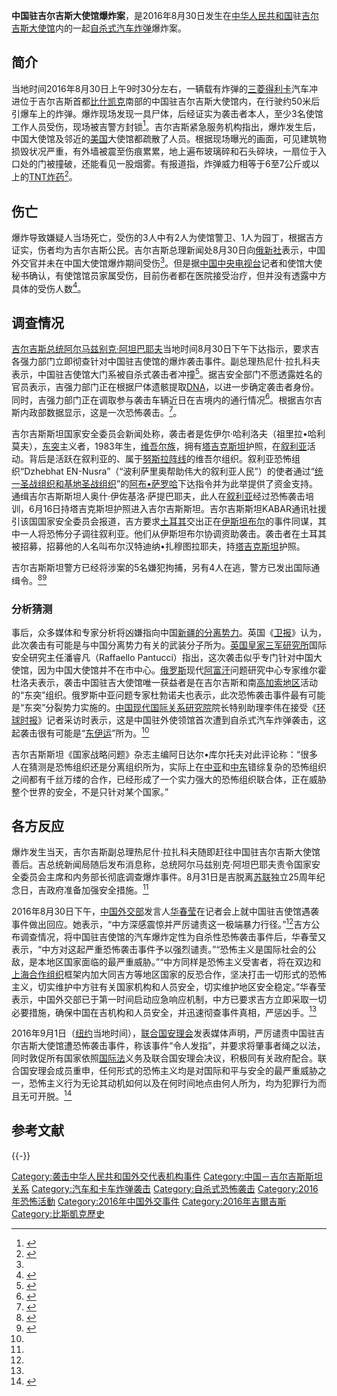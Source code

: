 {{noteTA|G1=地名|1=zh-cn:吉尔吉斯斯坦; zh-hans:吉尔吉斯; zh-tw:吉爾吉斯;}}{{UTC+6}}
{{Infobox terrorist attack
|title        = 中国驻吉尔吉斯大使馆爆炸案
|image        =
|caption      = 
|map          = 
|map_size     =
|location     = {{KGZ}}[[比什凯克|比什凯克]]
|target       = 
|date         = 2016年8月30日
|time         = 09:30
|timezone     = [[UTC+6|UTC+6]]
|type         = [[汽车炸弹|汽车炸弹]]
|fatalities   = 1
|injuries     = 3
|perps        = [[东突厥斯坦伊斯兰运动|东突厥斯坦伊斯兰运动]]、[[努斯拉阵线|努斯拉阵线]]
|victims      = 使馆吉尔吉斯籍雇员
|motive       = 
|weapons      = 
}}
'''中国驻吉尔吉斯大使馆爆炸案'''，是2016年8月30日发生在[[中华人民共和国|中华人民共和国]]驻[[吉尔吉斯斯坦|吉尔吉斯]][[大使馆|大使馆]]内的一起[[自殺攻擊|自杀式]][[汽车炸弹|汽车炸弹]]爆炸案。

==简介==
当地时间2016年8月30日上午9时30分左右，一辆载有炸弹的[[三菱|三菱]][[三菱得利卡|得利卡]]汽车冲进位于吉尔吉斯首都[[比什凯克|比什凯克]]南部的中国驻吉尔吉斯大使馆内，在行驶约50米后引爆车上的炸弹。爆炸现场发现一具尸体，后经证实为袭击者本人，至少3名使馆工作人员受伤，现场被吉警方封锁<ref name="sina">{{cite web|title=谁是恐袭中国驻吉使馆的幕后黑手 或是该组织所为|url=http://mil.news.sina.com.cn/china/2016-08-31/doc-ifxvixer7536115.shtml|website=新浪网|accessdate=2016-08-31|archive-date=2016-09-01|archive-url=https://web.archive.org/web/20160901141431/http://mil.news.sina.com.cn/china/2016-08-31/doc-ifxvixer7536115.shtml|dead-url=no}}</ref>。吉尔吉斯紧急服务机构指出，爆炸发生后，中国大使馆及邻近的[[美国|美国]]大使馆都疏散了人员。根据现场曝光的画面，可见建筑物损毁状况严重，有外墙被震至伤痕累累，地上遍布玻璃碎和石头碎块，一扇位于入口处的门被撞破，还能看见一股烟雾。有报道指，炸弹威力相等于6至7公斤或以上的[[TNT炸药|TNT炸药]]<ref name="chinanet">{{cite web|title=袭击中国驻吉使馆炸弹威力超6kgTNT 建筑损毁严重|url=http://military.china.com/news/568/20160831/23433407.html|website=中华网|accessdate=2016-08-31|archive-date=2016-09-01|archive-url=https://web.archive.org/web/20160901153439/http://military.china.com/news/568/20160831/23433407.html|dead-url=no}}</ref>。

==伤亡==
爆炸导致嫌疑人当场死亡，受伤的3人中有2人为使馆警卫、1人为园丁，根据吉方证实，伤者均为吉尔吉斯公民。吉尔吉斯总理新闻处8月30日向[[俄新社|俄新社]]表示，中国外交官并未在中国大使馆爆炸期间受伤<ref name="chinanet"/>。但是据[[中国中央电视台|中国中央电视台]]记者和使馆大使秘书确认，有使馆馆员家属受伤，目前伤者都在医院接受治疗，但并没有透露中方具体的受伤人数<ref>{{Cite web |url=http://www.guancha.cn/Third-World/2016_08_30_372884_1.shtml |title=中国驻吉尔吉斯斯坦大使馆遭汽车炸弹袭击 袭击者死亡3人受伤，观察者网，2016-08-30 |accessdate=2016-08-30 |archive-date=2016-09-06 |archive-url=https://web.archive.org/web/20160906075939/http://www.guancha.cn/Third-World/2016_08_30_372884_1.shtml |dead-url=no }}</ref>。

==调查情况==
[[吉尔吉斯斯坦总统|吉尔吉斯总统]][[阿尔马兹别克·阿坦巴耶夫|阿尔马兹别克·阿坦巴耶夫]]当地时间8月30日下午下达指示，要求吉各强力部门立即彻查针对中国驻吉使馆的爆炸袭击事件。副总理热尼什·拉扎科夫表示，中国驻吉使馆大门系被自杀式袭击者冲撞<ref>{{cite web|title=吉副总理：中国使馆大门系被自杀式袭击者冲撞|url=http://inform.kz/chn/article/2943137|website=哈萨克国际通讯社|accessdate=2016-08-31|archive-date=2016-09-14|archive-url=https://web.archive.org/web/20160914142643/http://inform.kz/chn/article/2943137|dead-url=no}}</ref>。据吉安全部门不愿透露姓名的官员表示，吉强力部门正在根据尸体遗骸提取[[脱氧核糖核酸|DNA]]，以进一步确定袭击者身份。同时，吉强力部门正在调取参与袭击车辆近日在吉境内的通行情况<ref name="netease">{{cite web|title=我驻吉使馆遭爆炸袭击（图）|url=http://news.163.com/16/0831/07/BVPH64J900014Q4P.html|website=网易|accessdate=2016-08-31|archive-url=https://web.archive.org/web/20160911150705/http://news.163.com/16/0831/07/BVPH64J900014Q4P.html|archive-date=2016-09-11|dead-url=yes}}</ref>。根据吉尔吉斯内政部数据显示，这是一次恐怖袭击。<ref name=ifeng>{{Cite web |url=http://news.ifeng.com/a/20160830/49863347_0.shtml |title=中国驻吉尔吉斯大使馆爆炸 1死3伤，凤凰网，2016-08-30 |accessdate=2016-08-30 |archive-date=2016-08-30 |archive-url=https://web.archive.org/web/20160830100553/http://news.ifeng.com/a/20160830/49863347_0.shtml |dead-url=no }}</ref>。

吉尔吉斯斯坦国家安全委员会新闻处称，袭击者是佐伊尔·哈利洛夫（祖里拉•哈利莫夫），[[东突厥斯坦独立运动|东突]]主义者，1983年生，[[维吾尔族|维吾尔族]]，拥有[[塔吉克斯坦|塔吉克斯坦]]护照，在[[叙利亚|叙利亚]]活动。背后是活跃在叙利亚的、属于[[努斯拉陣線|努斯拉阵线]]的维吾尔组织。叙利亚恐怖组织“Dzhebhat EN-Nusra”（“波利萨里奥帮助伟大的叙利亚人民”）的使者通过“[[统一圣战组织和基地圣战组织|统一圣战组织和基地圣战组织]]”的[[阿布•萨罗哈|阿布•萨罗哈]]下达指令并为此举提供了资金支持。通缉吉尔吉斯斯坦人奥什·伊佐基洛·萨提巴耶夫，此人在[[叙利亚|叙利亚]]经过恐怖袭击培训，6月16日持塔吉克斯坦护照进入吉尔吉斯斯坦。吉尔吉斯斯坦KABAR通讯社援引该国国家安全委员会报道，吉方要求[[土耳其|土耳其]]交出正在[[伊斯坦布尔|伊斯坦布尔]]的事件同谋，其中一人将恐怖分子调往叙利亚。他们从伊斯坦布尔协调资助袭击。袭击者在土耳其被招募，招募他的人名叫布尔汉特迪纳•扎穆图拉耶夫，持[[塔吉克斯坦|塔吉克斯坦]]护照。

吉尔吉斯斯坦警方已经将涉案的5名嫌犯拘捕，另有4人在逃，警方已发出国际通缉令。<ref>{{Cite web |url=http://sputniknews.cn/society/20160906/1020689806.html |title=吉国安委：最近攻击中国驻吉大使馆的幕后黑手是“东突”和“努斯拉阵线” |accessdate=2016-09-06 |archive-date=2016-09-07 |archive-url=https://web.archive.org/web/20160907151742/http://sputniknews.cn/society/20160906/1020689806.html |dead-url=no }}</ref><ref>{{Cite web |url=http://www.rfa.org/mandarin/yataibaodao/junshiwaijiao/lxy2-09062016123125.html |title=俄媒：袭击中国驻吉尔吉斯大使馆凶手身份确认 |accessdate=2016-09-06 |archive-date=2016-09-07 |archive-url=https://web.archive.org/web/20160907152058/http://www.rfa.org/mandarin/yataibaodao/junshiwaijiao/lxy2-09062016123125.html |dead-url=no }}</ref>

=== 分析猜测 ===
事后，众多媒体和专家分析将凶嫌指向中国[[新疆独立运动|新疆的分离势力]]。英国《[[卫报|卫报]]》认为，此次袭击有可能是与中国分离势力有关的武装分子所为。[[英国皇家三军研究所|英国皇家三军研究所]]国际安全研究主任潘睿凡（Raffaello Pantucci）指出，这次袭击似乎专门针对中国大使馆，因为中国大使馆并不在市中心。[[俄罗斯|俄罗斯]]现代[[阿富汗|阿富汗]]问题研究中心专家维尔霍杜洛夫表示，袭击中国驻吉大使馆唯一获益者是在吉尔吉斯和南[[高加索地区|高加索地区]]活动的“东突”组织。俄罗斯中亚问题专家杜勃诺夫也表示，此次恐怖袭击事件最有可能是“东突”分裂势力实施的。[[中国现代国际关系研究院|中国现代国际关系研究院]]院长特别助理李伟在接受《[[环球时报|环球时报]]》记者采访时表示，这是中国驻外使领馆首次遭到自杀式汽车炸弹袭击，这起袭击很有可能是“[[东伊运|东伊运]]”所为。<ref name="sina"/>

吉尔吉斯斯坦《国家战略问题》杂志主编阿日达尔•库尔托夫对此评论称：“很多人在猜测是恐怖组织还是分离组织所为，实际上在[[中亚|中亚]]和[[中东|中东]]错综复杂的恐怖组织之间都有千丝万缕的合作，已经形成了一个实力强大的恐怖组织联合体，正在威胁整个世界的安全，不是只针对某个国家。”

==各方反应==
爆炸发生当天，吉尔吉斯副总理热尼什·拉扎科夫随即赶往中国驻吉尔吉斯大使馆善后。吉总统新闻局随后发布消息称，总统阿尔马兹别克·阿坦巴耶夫责令国家安全委员会主席和内务部长彻底调查爆炸事件。8月31日是吉脱离[[苏联|苏联]]独立25周年纪念日，吉政府准备加强安全措施。<ref name="sina"/>

2016年8月30日下午，[[中华人民共和国外交部|中国外交部]]发言人[[华春莹|华春莹]]在记者会上就中国驻吉使馆遇袭事件做出回应。她表示，“中方深感震惊并严厉谴责这一极端暴力行径。”<ref name="sina"/>吉方公布调查情况，将中国驻吉使馆的汽车爆炸定性为自杀性恐怖袭击事件后，华春莹又表示，“中方对这起严重恐怖袭击事件予以强烈谴责。”“恐怖主义是国际社会的公敌，是本地区国家面临的最严重威胁。”“中方同样是恐怖主义受害者，将在双边和[[上海合作组织|上海合作组织]]框架内加大同吉方等地区国家的反恐合作，坚决打击一切形式的恐怖主义，切实维护中方驻有关国家机构和人员安全，切实维护地区安全稳定。”华春莹表示，中国外交部已于第一时间启动应急响应机制，中方已要求吉方立即采取一切必要措施，确保中国在吉机构和人员安全，并迅速彻查事件真相，严惩凶手。<ref name="netease"/>

2016年9月1日（[[纽约|纽约]]当地时间），[[联合国安理会|联合国安理会]]发表媒体声明，严厉谴责中国驻吉尔吉斯大使馆遭恐怖袭击事件，称该事件“令人发指”，并要求将肇事者绳之以法，同时敦促所有国家依照[[国际法|国际法]]义务及联合国安理会决议，积极同有关政府配合。联合国安理会成员重申，任何形式的恐怖主义均是对国际和平与安全的最严重威胁之一，恐怖主义行为无论其动机如何以及在何时间地点由何人所为，均为犯罪行为而且无可开脱。<ref>{{Cite web |url=http://www.guancha.cn/Third-World/2016_09_02_373274.shtml |title=联合国安理会谴责中国驻吉使馆遭恐袭事件“令人发指”，观察者网，2016-09-02 |accessdate=2016-09-04 |archive-date=2016-09-13 |archive-url=https://web.archive.org/web/20160913044601/http://www.guancha.cn/Third-World/2016_09_02_373274.shtml |dead-url=no }}</ref>

== 参考文献 ==
{{Reflist|32em}}

{{-}}
{{新疆维吾尔自治区暴力恐怖活动和反恐行动}}

[[Category:袭击中华人民共和国外交代表机构事件|Category:袭击中华人民共和国外交代表机构事件]]
[[Category:中国－吉尔吉斯斯坦关系|Category:中国－吉尔吉斯斯坦关系]]
[[Category:汽车和卡车炸弹袭击|Category:汽车和卡车炸弹袭击]]
[[Category:自杀式恐怖袭击|Category:自杀式恐怖袭击]]
[[Category:2016年恐怖活動|Category:2016年恐怖活動]]
[[Category:2016年中国外交事件|Category:2016年中国外交事件]]
[[Category:2016年吉爾吉斯|Category:2016年吉爾吉斯]]
[[Category:比斯凱克歷史|Category:比斯凱克歷史]]